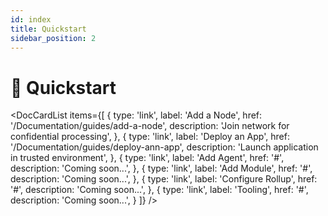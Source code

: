 ```yaml
---
id: index
title: Quickstart
sidebar_position: 2
---
```



# 🚀 Quickstart

<DocCardList items={[
  {
    type: 'link',
    label: 'Add a Node',
    href: '/Documentation/guides/add-a-node',
    description: 'Join network for confidential processing',
  },
    {
    type: 'link',
    label: 'Deploy an App',
    href: '/Documentation/guides/deploy-ann-app',
    description: 'Launch application in trusted environment',
  },
  {
    type: 'link',
    label: 'Add Agent',
    href: '#',
    description: 'Coming soon...',
  },
  {
    type: 'link',
    label: 'Add Module',
    href: '#',
    description: 'Coming soon...',
  },
  {
    type: 'link',
    label: 'Configure Rollup',
    href: '#',
    description: 'Coming soon...',
  },
    {
    type: 'link',
    label: 'Tooling',
    href: '#',
    description: 'Coming soon...',
  }
]} />